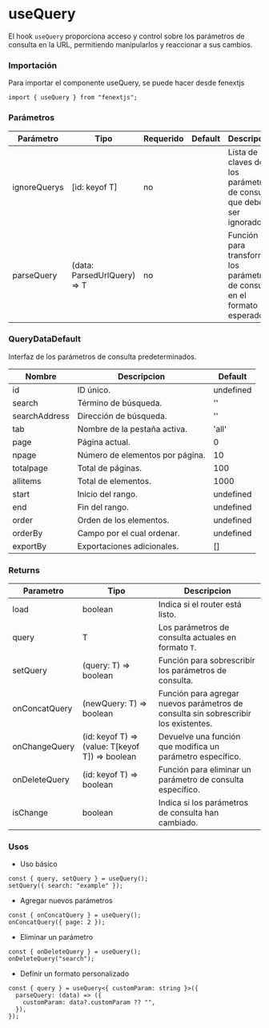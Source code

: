 # useQuery

El hook `useQuery` proporciona acceso y control sobre los parámetros de consulta en la URL, permitiendo manipularlos y reaccionar a sus cambios.

### Importación

Para importar el componente useQuery, se puede hacer desde fenextjs

```tsx copy
import { useQuery } from "fenextjs";
```

### Parámetros

| Parámetro    | Tipo                         | Requerido | Default | Descripcion                                                                 |
| ------------ | ---------------------------- | --------- | ------- | --------------------------------------------------------------------------- |
| ignoreQuerys | [id: keyof T]                | no        |         | Lista de claves de los parámetros de consulta que deben ser ignorados.      |
| parseQuery   | (data: ParsedUrlQuery) =\> T | no        |         | Función para transformar los parámetros de consulta en el formato esperado. |

### QueryDataDefault

Interfaz de los parámetros de consulta predeterminados.

| Nombre        | Descripcion                     | Default   |
| ------------- | ------------------------------- | --------- |
| id            | ID único.                       | undefined |
| search        | Término de búsqueda.            | ''        |
| searchAddress | Dirección de búsqueda.          | ''        |
| tab           | Nombre de la pestaña activa.    | 'all'     |
| page          | Página actual.                  | 0         |
| npage         | Número de elementos por página. | 10        |
| totalpage     | Total de páginas.               | 100       |
| allitems      | Total de elementos.             | 1000      |
| start         | Inicio del rango.               | undefined |
| end           | Fin del rango.                  | undefined |
| order         | Orden de los elementos.         | undefined |
| orderBy       | Campo por el cual ordenar.      | undefined |
| exportBy      | Exportaciones adicionales.      | []        |

### Returns

| Parametro     | Tipo                                              | Descripcion                                                                         |
| ------------- | ------------------------------------------------- | ----------------------------------------------------------------------------------- |
| load          | boolean                                           | Indica si el router está listo.                                                     |
| query         | T                                                 | Los parámetros de consulta actuales en formato `T`.                                 |
| setQuery      | (query: T) =\> boolean                            | Función para sobrescribir los parámetros de consulta.                               |
| onConcatQuery | (newQuery: T) =\> boolean                         | Función para agregar nuevos parámetros de consulta sin sobrescribir los existentes. |
| onChangeQuery | (id: keyof T) =\> (value: T[keyof T]) =\> boolean | Devuelve una función que modifica un parámetro específico.                          |
| onDeleteQuery | (id: keyof T) =\> boolean                         | Función para eliminar un parámetro de consulta específico.                          |
| isChange      | boolean                                           | Indica si los parámetros de consulta han cambiado.                                  |

### Usos

- Uso básico

```tsx copy
const { query, setQuery } = useQuery();
setQuery({ search: "example" });
```

- Agregar nuevos parámetros

```tsx copy
const { onConcatQuery } = useQuery();
onConcatQuery({ page: 2 });
```

- Eliminar un parámetro

```tsx copy
const { onDeleteQuery } = useQuery();
onDeleteQuery("search");
```

- Definir un formato personalizado

```tsx copy
const { query } = useQuery<{ customParam: string }>({
  parseQuery: (data) => ({
    customParam: data?.customParam ?? "",
  }),
});
```
